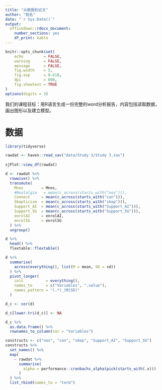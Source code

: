 ```yaml
---
title: "从数据到论文"
author: "姓名"
date: "`r Sys.Date()`"
output: 
  officedown::rdocx_document:
    number_sections: yes
    df_print: kable
---
```



```r
knitr::opts_chunk$set(
    echo         = FALSE,
    warning      = FALSE, 
    message      = FALSE,
    fig.width    = 5, 
    fig.asp      = 0.618,
    dpi          = 600,
    fig.showtext = TRUE
)
options(digits = 3)
```


我们的课程目标：用R语言生成一份完整的word分析报告，内容包括读取数据，画出图形以及建立模型。



# 数据

```r
library(tidyverse)

rawdat <- haven::read_sav("data/Study 3/Study 3.sav")  
  
sjPlot::view_df(rawdat)
```


```r
d <- rawdat %>% 
  rowwise() %>% 
  transmute(
    Mnos        = Mnos,
    #Nostalgia   = mean(c_across(starts_with("nos"))),
    Connect     = mean(c_across(starts_with("con"))),
    Skepticism  = mean(c_across(starts_with("skep"))),
    Support_AI  = mean(c_across(starts_with("Support_AI"))),
    Support_5G  = mean(c_across(starts_with("Support_5G"))),
    enrolAI     = enrolAI,
    enrol5G     = enrol5G
  ) %>% 
  ungroup()

d %>% 
  head() %>% 
  flextable::flextable()
```


```r
d %>% 
  summarise(
    across(everything(), list(M = mean, SD = sd))
  ) %>% 
  pivot_longer(
    cols          = everything(),
    names_to      = c("Variables", ".value"),
    names_pattern = "(.*)_(M|SD)"
  )
```


```r
d_c <- cor(d)

d_c[lower.tri(d_c)] <- NA

d_c %>% 
  as.data.frame() %>% 
  rownames_to_column(var = "Variables")
```



```r
constructs <- c("nos", "con", "skep", "Support_AI", "Support_5G")
constructs %>%
  set_names() %>%
  map(
    ~ rawdat %>%
      summarise(
        alpha = performance::cronbachs_alpha(pick(starts_with(.x)))
      )
  ) %>%
  list_rbind(names_to = "term")
```


